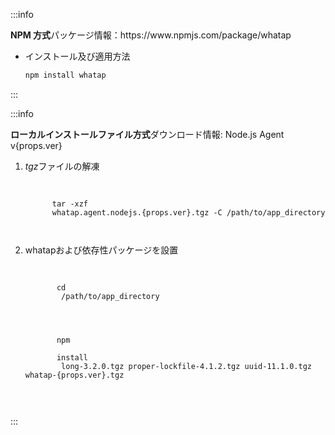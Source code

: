 :::info

<p><b>NPM 方式</b>パッケージ情報：<Link to={`https://www.npmjs.com/package/whatap`}>https://www.npmjs.com/package/whatap</Link></p>

- インストール及び適用方法

  ```bash
  npm install whatap
  ```

:::

:::info

<p><b>ローカルインストールファイル方式</b>ダウンロード情報: <Link to={`https://repo.whatap.io/nodejs/whatap.agent.nodejs.${props.ver}.tgz`}>Node.js Agent v{props.ver}</Link></p>

1. *tgz*ファイルの解凍

   <pre
     tabIndex="0"
     className="prism-code language-bash codeBlock_node_modules-@docusaurus-theme-classic-lib-theme-CodeBlock-Content-styles-module thin-scrollbar"
     style={{ color: "rgb(191, 199, 213)", backgroundColor: "rgb(41, 45, 62)" }}
   >
     <code className="codeBlockLines_node_modules-@docusaurus-theme-classic-lib-theme-CodeBlock-Content-styles-module">
       <span className="token-line" style={{ color: "rgb(191, 199, 213)" }}>
         <span className="token function" style={{ color: "rgb(130, 170, 255)" }}>tar -xzf </span>
         <span className="token plain">whatap.agent.nodejs.{props.ver}.tgz -C /path/to/app_directory</span>
       </span>
     </code>
   </pre>

2. whatapおよび依存性パッケージを設置

    <pre
      tabIndex="0"
      className="prism-code language-bash codeBlock_node_modules-@docusaurus-theme-classic-lib-theme-CodeBlock-Content-styles-module thin-scrollbar"
      style={{ color: "rgb(191, 199, 213)", backgroundColor: "rgb(41, 45, 62)" }}
    >
      <code className="codeBlockLines_node_modules-@docusaurus-theme-classic-lib-theme-CodeBlock-Content-styles-module">
        <span className="token-line" style={{ color: "rgb(191, 199, 213)" }}>
          <span className="token builtin class-name" style={{ color: "rgb(255, 203, 107)" }}>cd</span>
          <span className="token plain"> /path/to/app_directory </span>
        </span>
        <br />
        <span className="token-line" style={{ color: "rgb(191, 199, 213)" }}>
          <span className="token function" style={{ color: "rgb(130, 170, 255)" }}>npm </span>
          <span className="token plain"> </span>
          <span className="token function" style={{ color: "rgb(130, 170, 255)" }}>install</span>
          <span className="token plain"> long-3.2.0.tgz proper-lockfile-4.1.2.tgz uuid-11.1.0.tgz whatap-{props.ver}.tgz</span>
        </span>
      </code>
    </pre>

:::